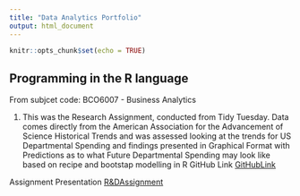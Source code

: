 ```yaml
---
title: "Data Analytics Portfolio"
output: html_document
---
```


```r
knitr::opts_chunk$set(echo = TRUE)
```

## Programming in the R language

From subjcet code: BCO6007 - Business Analytics

1. This was the Research Assignment, conducted from Tidy Tuesday. Data comes directly from the American Association for the Advancement of Science Historical Trends and was assessed looking at the trends for US Departmental Spending and findings presented in Graphical Format with Predictions as to what Future Departmental Spending may look like based on recipe and bootstap modelling in R
GitHub Link [GitHubLink](https://github.com/rfordatascience/tidytuesday/tree/master/data/2019/2019-02-12)

Assignment Presentation [R&DAssignment](https://rpubs.com/mark_bozinovic/684579)